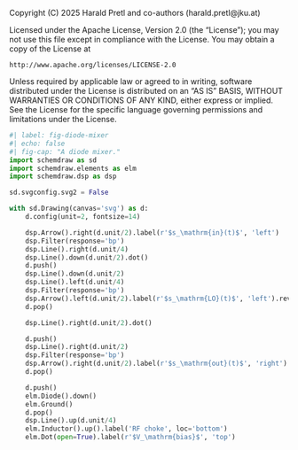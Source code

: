 ::: {.content-hidden}
Copyright (C) 2025 Harald Pretl and co-authors (harald.pretl@jku.at)

Licensed under the Apache License, Version 2.0 (the "License");
you may not use this file except in compliance with the License.
You may obtain a copy of the License at

    http://www.apache.org/licenses/LICENSE-2.0

Unless required by applicable law or agreed to in writing, software
distributed under the License is distributed on an "AS IS" BASIS,
WITHOUT WARRANTIES OR CONDITIONS OF ANY KIND, either express or implied.
See the License for the specific language governing permissions and
limitations under the License.
:::

```python
#| label: fig-diode-mixer
#| echo: false
#| fig-cap: "A diode mixer."
import schemdraw as sd
import schemdraw.elements as elm
import schemdraw.dsp as dsp

sd.svgconfig.svg2 = False

with sd.Drawing(canvas='svg') as d:
    d.config(unit=2, fontsize=14)

    dsp.Arrow().right(d.unit/2).label(r'$s_\mathrm{in}(t)$', 'left')
    dsp.Filter(response='bp')
    dsp.Line().right(d.unit/4)
    dsp.Line().down(d.unit/2).dot()
    d.push()
    dsp.Line().down(d.unit/2)
    dsp.Line().left(d.unit/4)
    dsp.Filter(response='bp')
    dsp.Arrow().left(d.unit/2).label(r'$s_\mathrm{LO}(t)$', 'left').reverse()
    d.pop()

    dsp.Line().right(d.unit/2).dot()

    d.push()
    dsp.Line().right(d.unit/2)
    dsp.Filter(response='bp')
    dsp.Arrow().right(d.unit/2).label(r'$s_\mathrm{out}(t)$', 'right')
    d.pop()

    d.push()
    elm.Diode().down()
    elm.Ground()
    d.pop()
    dsp.Line().up(d.unit/4)
    elm.Inductor().up().label('RF choke', loc='bottom')
    elm.Dot(open=True).label(r'$V_\mathrm{bias}$', 'top')
```
